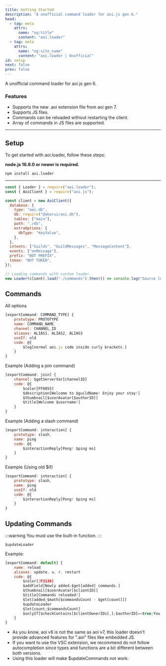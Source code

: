 ```yaml
---
title: Getting Started
description: "A unofficial command loader for aoi.js gen 6."
head:
  - tag: meta
    attrs:
      name: "og:title"
      content: "aoi.loader"
  - tag: meta
    attrs:
      name: "og:site_name"
      content: "aoi.loader | Unofficial"
id: setup
next: false
prev: false
---
```


A unofficial command loader for aoi.js gen 6.

### Features

- Supports the new .aoi extension file from aoi gen 7.
- Supports JS files.
- Commands can be reloaded without restarting the client.
- Array of commands in JS files are supported.

---

## Setup

To get started with aoi.loader, follow these steps:

**node.js 16.9.0 or newer is required.**

```bash
npm install aoi.loader
```

---

```js title="index.js"
const { Loader } = require("aoi.loader");
const { AoiClient } = require("aoi.js");

const client = new AoiClient({
  database: {
    type: "aoi.db",
    db: require("@akarui/aoi.db"),
    tables: ["main"],
    path: "./db",
    extraOptions: {
      dbType: "KeyValue",
    },
  },
  intents: ["Guilds", "GuildMessages", "MessageContent"],
  events: ["onMessage"],
  prefix: "BOT PREFIX",
  token: "BOT TOKEN",
});

// Loading commands with custom loader.
new Loader(client).load("./commands").then(() => console.log("Source loaded!"));
```

## Commands

All options

```js
[exportCommand: COMMAND_TYPE] {
    prototype: PROTOTYPE
    name: COMMAND_NAME
    channel: CHANNEL_ID
    aliases: ALIAS1, ALIAS2, ALIAS3
    useIf: old
    code: @{
        $log[normal aoi.js code inside curly brackets.]
    }
}
```

Example (Adding a join command)

```js
[exportCommand: join] {
    channel: $getServerVar[channelID]
    code: @{
        $color[FF0055]
        $description[Welcome to $guildName! Enjoy your stay!]
        $thumbnail[$userAvatar[$authorID]]
        $title[Welcome $username!]
    }
}
```

Example (Adding a slash command)

```js
[exportCommand: interaction] {
    prototype: slash,
    name: ping
    code: @{
        $interactionReply[Pong! $ping ms]
    }
}
```

Example (Using old $if)

```js
[exportCommand: interaction] {
    prototype: slash,
    name: ping
    useIf: old
    code: @{
        $interactionReply[Pong! $ping ms]
    }
}
```

## Updating Commands

:::warning
You must use the built-in function.
:::

`$updateLoader`

Example:

```js
[exportCommand: default] {
    name: reload
    aliases: update, u, r, restart
    code: @{
        $color[2F3136]
        $addField[Newly added;$get[added] commands.]
        $thumbnail[$userAvatar[$clientID]]
        $title[Commands reloaded!]
        $let[added;$math[$commandsCount - $get[count]]]
        $updateLoader
        $let[count;$commandsCount]
        $onlyIf[$checkContains[$clientOwnerIDs[,];$authorID]==true;You are not my owner.]
    }
}
```

- As you know, aoi v6 is not the same as aoi v7, this loader doesn't provide advanced features for ".aoi" files like embedded JS.
- If you want to use the VSC extension, we recommend do not follow autocompletion since types and functions are a bit different between both versions.
- Using this loader will make $updateCommands not work.
